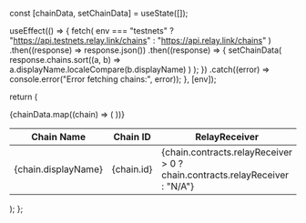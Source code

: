 
  const [chainData, setChainData] = useState([]);

useEffect(() => {
fetch(
env === "testnets"
? "https://api.testnets.relay.link/chains"
: "https://api.relay.link/chains"
)
.then((response) => response.json())
.then((response) => {
setChainData(
response.chains.sort((a, b) =>
a.displayName.localeCompare(b.displayName)
)
);
})
.catch((error) => console.error("Error fetching chains:", error));
}, [env]);

return (

<table style={{ width: "100%", borderSpacing: "48px" }} className="relay-table">
  <thead
    style={{
      borderBottom: "1px solid rgb(227 226 230)",
      paddingBottom: 5,
      width: "100%",
      fontSize: 16,
    }}
  >
    <tr style={{ textAlign: "left" }}>
      <th>Chain Name</th>
      <th>Chain ID</th>
      <th>RelayReceiver</th>
      <th>ERC20Router</th>
      <th>ApprovalProxy</th>
    </tr>
  </thead>
  <tbody>
    {chainData.map((chain) => (
      <tr key={chain.id}>
        <td style={{ textTransform: "capitalize" }}>{chain.displayName}</td>
        <td>{chain.id}</td>
        <td>
          {chain.contracts.relayReceiver > 0
            ? chain.contracts.relayReceiver
            : "N/A"}
        </td>
        <td>
          {chain.contracts.erc20Router > 0
            ? chain.contracts.erc20Router
            : "N/A"}
        </td>
        <td>
          {chain.contracts.approvalProxy > 0
            ? chain.contracts.approvalProxy
            : "N/A"}
        </td>
      </tr>
    ))}
  </tbody>
</table>
); };
